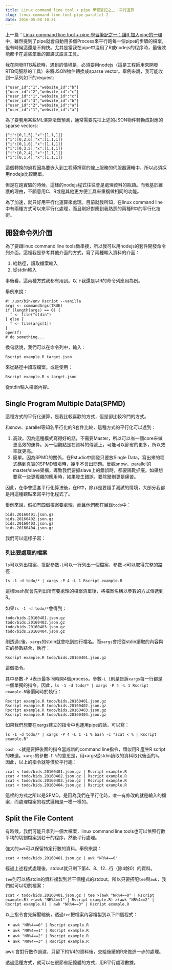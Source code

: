 ```yaml
---
title: Linux command line tool + pipe 學習筆記之二：平行運算
slug: linux-command-line-tool-pipe-parallel-2
date: 2016-05-08 10:31
---
```


上一篇：[Linux command line tool + pipe 學習筆記之一：讓R 加入pipe的一環](https://wush.ghost.io/linux-command-line-tool-pipe-xue-xi-bi-ji-zhi-yi-rang-r-jia-ru-pipede-yi-huan/)中，雖然提到了pipe就會自動用多個Process來平行跑每一個pipe的步驟的檔案，但有時候這還是不夠快。尤其是當我在pipe中混用了R或nodejs的程序時，最後效能都卡在這些笨重的直譯式語言工具。

我在開發RTB系統時，遇到的情境是，必須要用nodejs（這是工程師用來開發RTB伺服器的工具）來將JSON物件轉換成sparse vector。舉例來說，我可能收到一系列如下的request:

```
{"user_id":"1","website_id":"b"}
{"user_id":"2","website_id":"c"}
{"user_id":"1","website_id":"c"}
{"user_id":"3","website_id":"b"}
{"user_id":"2","website_id":"a"}
{"user_id":"1","website_id":"a"}
```

為了要套用某些ML演算法做預測，通常需要先把上述的JSON物件轉換成對應的sparse vectors:

```
{"i":[0,1,5],"x":[1,1,1]}
{"i":[0,2,6],"x":[1,1,1]}
{"i":[0,1,6],"x":[1,1,1]}
{"i":[0,3,5],"x":[1,1,1]}
{"i":[0,2,4],"x":[1,1,1]}
{"i":[0,1,4],"x":[1,1,1]}
```

這個轉換的過程因為要嵌入到工程師撰寫的線上服務的伺服器邏輯中，所以必須採用nodejs比較簡單。

但是在跑實驗的時候，這樣的nodejs程式往往會是處理資料的瓶頸。而我基於維護的理由，不願意用C、R或是其他更方便工具來重複做相同的功能。

為了加速，就只好用平行化運算來處理。目前就我所知，在linux command line中有兩種方式可以來平行化處理，而且剛好對應到我熟悉的兩種R中的平行化技術。

## 開發命令列介面

為了要跟linux command line tools做串接，所以我可以用nodejs的套件開發命令列介面。這裡我是參考其他介面的方式，寫了兩種輸入資料的介面：

1. 給路徑，讀取檔案輸入
2. 從stdin輸入

事後看，這兩種方式我都有用到。以下我還是以R的命令列應用為例。

舉例來說：

```
#! /usr/bin/env Rscript --vanilla
args <- commandArgs(TRUE)
if (length(args) == 0) {
  f <- file("stdin")
} else {
  f <- file(args[1])
}
open(f)
# do something...
```

換句話說，我們可以在命令列中，輸入：

```
Rscript example.R target.json
```

來從路徑中讀取檔案。或是使用：

```
Rscript example.R < target.json
```

從stdin輸入檔案內容。

## Single Program Multiple Data(SPMD)

這種方式的平行化運算，是我比較喜歡的方式，但是卻比較冷門的方式。

和snow、parallel等知名平行化的R套件比較，這種方式的平行化可以達到：

1. 高效。因為這種模式寫得好的話，不需要Master，所以可以省一個core來做更高效的運算。另一個觀點是在資料的傳遞上，可能可以節省的更多，所以效率就更高。
2. 簡單。因為SPMD的關係，在Rstudio中開發只要放Single Data，寫出來的程式碼到真實的SPMD環境時，幾乎不會出問題。反觀snow、parallel的master/slave架構，導致我們要抓slave上的錯誤時，都要隔靴抓癢。如果想要寫一些更複雜的應用時，如果發生錯誤，要除錯則更是痛苦。

因此，在學會這套平行化算法後，在R中，除非是要隨手測試的情境，大部分我都是用這種觀點來寫平行化程式了。

舉例來說，假如有四個檔案要處理，而且他們都在目錄`todo`中：

```
bids.20160401.json.gz
bids.20160402.json.gz
bids.20160403.json.gz
bids.20160404.json.gz
```

我們可以這樣子寫：

### 列出要處理的檔案

`ls`可以列出檔案，搭配參數`-1`可以一行列出一個檔案，參數`-d`可以取得完整的路徑：

```
ls -1 -d todo/* | xargs -P 4 -L 1 Rscript example.R
```

這樣bash就會先列出所有要處理的檔案清單後，將檔案名稱以參數的方式傳遞到R。

如果`ls -1 -d todo/*`會得到：

```
todo/bids.20160401.json.gz
todo/bids.20160402.json.gz
todo/bids.20160403.json.gz
todo/bids.20160404.json.gz
```

則透過`|`後，`xargs`的stdin就會吃到四行檔名。而`xargs`會把從stdin讀取的內容與它的參數結合，執行：

```
Rscript example.R todo/bids.20160401.json.gz
```

這個指令。

其中參數`-P 4`表示最多同時開4個process。參數`-L 1`則是告訴`xargs`每一行都是一個單獨的指令。因此，`ls -1 -d todo/* | xargs -P 4 -L 1 Rscript example.R`等價同時於執行：

```
Rscript example.R todo/bids.20160401.json.gz
Rscript example.R todo/bids.20160402.json.gz
Rscript example.R todo/bids.20160403.json.gz
Rscript example.R todo/bids.20160404.json.gz
```

如果我們想要在xargs建立的指令中也運用pipe的話，可以寫：

```
ls -1 -d todo/* | xargs -P 4 -L 1 -I % bash -c "zcat < % | Rscript example.R"
```

`bash -c`就是要把後面的指令當成新的command line指令，類似用R 產生R script的味道。`xargs`的參數`-I %`的意思是，用xargs從stdin讀取的資料取代後面的`%`。因此，以上的指令就等價於平行跑：

```
zcat < todo/bids.20160401.json.gz | Rscript example.R
zcat < todo/bids.20160402.json.gz | Rscript example.R
zcat < todo/bids.20160403.json.gz | Rscript example.R
zcat < todo/bids.20160404.json.gz | Rscript example.R
```

這裡的方式之所以是SPMD，是因為我們在平行化時，唯一有修改的就是輸入的檔案，而處理檔案的程式邏輯是一模一樣的。

## Split the File Content

有時候，我們可能只拿到一個大檔案，linux command line tools也可以依照行數平均的切割檔案到若干的程序，然後平行處理。

強大的`awk`可以保留特定行數的資料。舉例來說：

```
zcat < todo/bids.20160401.json.gz | awk "NR%4==0"
```

經過上述程式處理後，stdout就只剩下第4、8、12...行（除4餘0）的資料。

`tee`則可以將stdin的資料複製到若干個程式的stdout。所以只要搭配`tee`與`awk`，我們就可以切割檔案：

```
zcat < todo/bids.20160401.json.gz | tee >(awk "NR%4==0" | Rscript example.R) >(awk "NR%4==1" | Rscript example.R) >(awk "NR%4==2" | Rscript example.R) | awk "NR%4==3" | Rscript example.R
```

以上指令會先解壓縮後，透過`tee`把檔案內容複製到以下四個程式：

- `awk "NR%4==0" | Rscript example.R`
- `awk "NR%4==1" | Rscript example.R`
- `awk "NR%4==2" | Rscript example.R`
- `awk "NR%4==3" | Rscript example.R`

awk 會對行數作過濾，只留下約1/4的資料後，交給後續的R來做進一步的處理。

透過這種方式，就可以在很節省記憶體的方式，用R平行處理數據。
